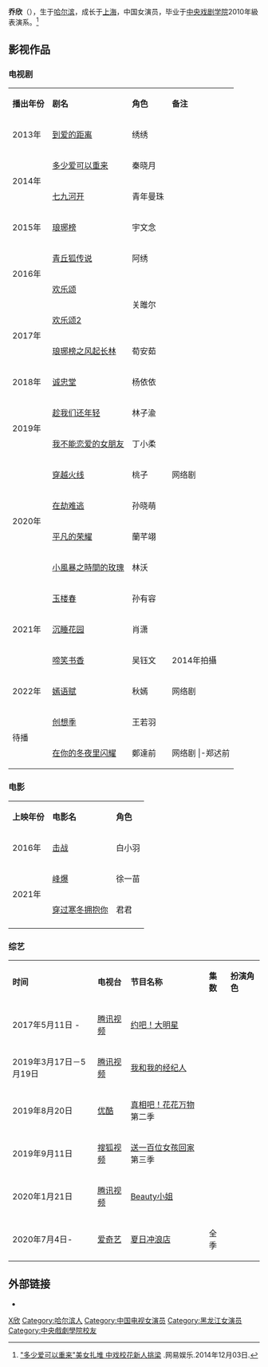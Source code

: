 {{艺人
|姓名      = 乔欣
|类型      = 女演員
|英文名    = Bridgette
|圖片      = 
|圖片簡介  = 
|圖片尺寸  =
|本名      = 
|羅馬拼音  = Qiao Xin
|出生日期  = {{birth date and age|1993|11|23}}
|出生地点  = {{CHN}}[[黑龍江|黑龍江]][[哈尔滨|哈尔滨]]
|国籍      = {{PRC}}
|民族      = [[汉族|汉族]]
|教育程度  = [[中央戏剧学院|中央戏剧学院]]表演系
|职业      = 演员、模特
|经纪公司  = 乔欣工作室（[[童乐影视|童乐影视]]）
|代表作    =《[[青丘狐传说|青丘狐传说]]》<br>《[[欢乐颂_(电视剧)|欢乐颂]]》
|imdb      = 7768896
}}

'''乔欣'''（{{bd|1993年|11月23日|catIdx=乔}}），生于[[哈尔滨|哈尔滨]]，成长于[[上海|上海]]，中国女演员，毕业于[[中央戏剧学院|中央戏剧学院]]2010年級表演系。<ref>[http://ent.163.com/14/1203/12/ACHR725200031GVS.html "多少爱可以重来"美女扎堆 中戏校花新人挑梁] {{Wayback|url=http://ent.163.com/14/1203/12/ACHR725200031GVS.html |date=20190926041940 }}.网易娱乐.2014年12月03日.</ref>

==影视作品==
=== 电视剧 ===
{| class="wikitable"
|- style="background:pink; color:black" align="center"
|'''播出年份'''||'''剧名'''||'''角色'''||'''备注'''
|-
| rowspan="1" | 2013年 ||[[到爱的距离|到爱的距离]]||绣绣||
|-
| rowspan="2" | 2014年 ||[[多少爱可以重来|多少爱可以重来]]||秦晓月||
|-
|[[七九河开|七九河开]]||青年曼珠||
|-
| rowspan="1" | 2015年 ||[[瑯琊榜_(电视剧)|琅琊榜]]||宇文念||
|-
| rowspan="2" | 2016年 ||[[青丘狐传说|青丘狐传说]]||阿绣||
|-
|[[欢乐颂_(第一季)|欢乐颂]]||rowspan="2"|关雎尔||
|-
| rowspan="2" | 2017年 ||[[欢乐颂2|欢乐颂2]]||
|-
|[[琅琊榜之风起长林|琅琊榜之风起长林]]||荀安茹||
|-
| rowspan="1" | 2018年 ||[[诚忠堂|诚忠堂]]||杨依依||
|-
| rowspan="2" | 2019年 ||[[趁我们还年轻|趁我们还年轻]]||林子渝||
|-
|[[我不能恋爱的女朋友|我不能恋爱的女朋友]]||丁小柔||rowspan="3"|网络剧
|-
| rowspan="4" | 2020年 ||[[穿越火线_(网络剧)|穿越火线]]||桃子
|-
|[[在劫难逃|在劫难逃]]||孙晓萌
|-
|[[平凡的荣耀|平凡的荣耀]]||蘭芊翊||
|-
|[[小風暴之時間的玫瑰|小風暴之時間的玫瑰]]||林沃||
|-
| rowspan="3" | 2021年 ||[[玉楼春_(电视剧)|玉楼春]]||孙有容||
|-
| [[沉睡花园|沉睡花园]]|| 肖潇||
|-
| [[啼笑书香|啼笑书香]]||吴钰文||2014年拍攝
|-
| rowspan="1" | 2022年 ||[[嫣语赋|嫣语赋]]||秋嫣 ||网络剧
|-
| rowspan="2" | 待播 || [[创想季|创想季]]||王若羽||
|-
|[[在你的冬夜里闪耀|在你的冬夜里闪耀]]|| 鄭達前||网络剧
|-郑迖前
|}

===电影===
{| class="wikitable"
|- style="background:pink; color:black" align="center"
| '''上映年份''' ||  '''电影名''' || '''角色''' 
|-
| rowspan="1" | 2016年 ||[[击战_（电影）|击战]]||白小羽
|-
| rowspan="2" | 2021年 ||[[峰爆|峰爆]]||徐一苗
|-
| [[穿过寒冬拥抱你|穿过寒冬拥抱你]]||  君君
|-
|}

===综艺===
{| class="wikitable"
|- style="background:pink; color:black" align="center"
|'''时间'''||'''电视台'''||'''节目名称'''||'''集数'''
|'''扮演角色'''
|-
| 2017年5月11日 - ||[[腾讯视频|腾讯视频]]||[[约吧！大明星|约吧！大明星]]||
|
|-
|2019年3月17日－5月19日
|[[腾讯视频|腾讯视频]]
|[[我和我的经纪人|我和我的经纪人]]
|
|
|-
|2019年8月20日
|[[优酷|优酷]]
|[[真相吧！花花萬物|真相吧！花花万物]]第二季
|
|
|-
|2019年9月11日
|[[搜狐视频|搜狐视频]]
|[[送一百位女孩回家|送一百位女孩回家]]第三季
|
| 
|-
|2020年1月21日
|[[腾讯视频|腾讯视频]]
|[[Beauty小姐|Beauty小姐]]
|
| 
|-
|2020年7月4日-
|[[爱奇艺|爱奇艺]]
|[[夏日冲浪店|夏日冲浪店]]
|全季
|
|}

==外部链接==
* {{Sinaweibo|2111083372}}

{{DEFAULTSORT:Q}}
[[Category:乔姓|X欣]]
[[Category:哈尔滨人|Category:哈尔滨人]]
[[Category:中国电视女演员|Category:中国电视女演员]]
[[Category:黑龙江女演员|Category:黑龙江女演员]]
[[Category:中央戲劇學院校友|Category:中央戲劇學院校友]]